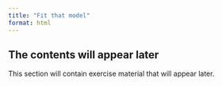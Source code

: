 ```yaml
---
title: "Fit that model"
format: html
---
```


<!-- different data, similar tasks -->

::: {.callout-note appearance="simple"}

## The contents will appear later

This section will contain exercise material that will appear later.

:::